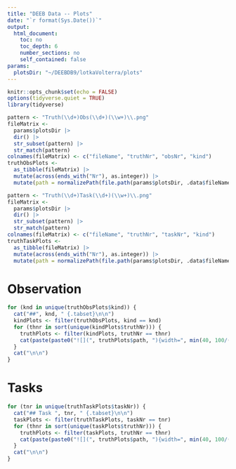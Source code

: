 ```yaml
---
title: "DEEB Data -- Plots"
date: "`r format(Sys.Date())`"
output: 
  html_document:
    toc: no
    toc_depth: 6
    number_sections: no
    self_contained: false
params:
  plotsDir: "~/DEEBDB9/lotkaVolterra/plots"
---
```


```r
knitr::opts_chunk$set(echo = FALSE)
options(tidyverse.quiet = TRUE)
library(tidyverse)
```

```r
pattern <- "Truth(\\d+)Obs(\\d+)(\\w+)\\.png"
fileMatrix <- 
  params$plotsDir |> 
  dir() |> 
  str_subset(pattern) |> 
  str_match(pattern)
colnames(fileMatrix) <- c("fileName", "truthNr", "obsNr", "kind")
truthObsPlots <- 
  as_tibble(fileMatrix) |> 
  mutate(across(ends_with("Nr"), as.integer)) |> 
  mutate(path = normalizePath(file.path(params$plotsDir, .data$fileName), mustWork=TRUE))
```

```r
pattern <- "Truth(\\d+)Task(\\d+)(\\w+)\\.png"
fileMatrix <- 
  params$plotsDir |> 
  dir() |> 
  str_subset(pattern) |> 
  str_match(pattern)
colnames(fileMatrix) <- c("fileName", "truthNr", "taskNr", "kind")
truthTaskPlots <- 
  as_tibble(fileMatrix) |> 
  mutate(across(ends_with("Nr"), as.integer)) |> 
  mutate(path = normalizePath(file.path(params$plotsDir, .data$fileName), mustWork=TRUE))
```



# Observation  {.tabset}

```r
for (knd in unique(truthObsPlots$kind)) {
  cat("##", knd, " {.tabset}\n\n")
  kindPlots <- filter(truthObsPlots, kind == knd)
  for (thnr in sort(unique(kindPlots$truthNr))) {
    truthPlots <- filter(kindPlots, truthNr == thnr)
    cat(paste(paste0("![](", truthPlots$path, "){width=", min(40, 100/(length(truthPlots$path))-1),"%}"), collapse="\n"), "\n\n") 
  }
  cat("\n\n")
}
```


# Tasks  {.tabset}

```r
for (tnr in unique(truthTaskPlots$taskNr)) {
  cat("## Task ", tnr, " {.tabset}\n\n")
  taskPlots <- filter(truthTaskPlots, taskNr == tnr)
  for (thnr in sort(unique(taskPlots$truthNr))) {
    truthPlots <- filter(taskPlots, truthNr == thnr)
    cat(paste(paste0("![](", truthPlots$path, "){width=", min(40, 100/(length(truthPlots$path))-1),"%}"), collapse="\n"), "\n\n") 
  }
  cat("\n\n")
}
```


